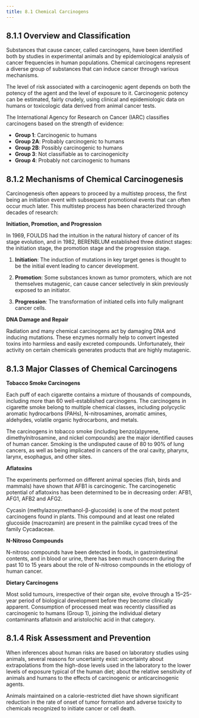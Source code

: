 ```yaml
---
title: 8.1 Chemical Carcinogens
---
```




## 8.1.1 Overview and Classification

Substances that cause cancer, called carcinogens, have been identified both by studies in experimental animals and by epidemiological analysis of cancer frequencies in human populations. Chemical carcinogens represent a diverse group of substances that can induce cancer through various mechanisms.

The level of risk associated with a carcinogenic agent depends on both the potency of the agent and the level of exposure to it. Carcinogenic potency can be estimated, fairly crudely, using clinical and epidemiologic data on humans or toxicologic data derived from animal cancer tests.

The International Agency for Research on Cancer (IARC) classifies carcinogens based on the strength of evidence:
- **Group 1**: Carcinogenic to humans
- **Group 2A**: Probably carcinogenic to humans  
- **Group 2B**: Possibly carcinogenic to humans
- **Group 3**: Not classifiable as to carcinogenicity
- **Group 4**: Probably not carcinogenic to humans

## 8.1.2 Mechanisms of Chemical Carcinogenesis

Carcinogenesis often appears to proceed by a multistep process, the first being an initiation event with subsequent promotional events that can often occur much later. This multistep process has been characterized through decades of research:

**Initiation, Promotion, and Progression**

In 1969, FOULDS had the intuition in the natural history of cancer of its stage evolution, and in 1982, BERENBLUM established three distinct stages: the initiation stage, the promotion stage and the progression stage.

1. **Initiation**: The induction of mutations in key target genes is thought to be the initial event leading to cancer development.

2. **Promotion**: Some substances known as tumor promoters, which are not themselves mutagenic, can cause cancer selectively in skin previously exposed to an initiator.

3. **Progression**: The transformation of initiated cells into fully malignant cancer cells.

**DNA Damage and Repair**

Radiation and many chemical carcinogens act by damaging DNA and inducing mutations. These enzymes normally help to convert ingested toxins into harmless and easily excreted compounds. Unfortunately, their activity on certain chemicals generates products that are highly mutagenic.

## 8.1.3 Major Classes of Chemical Carcinogens

**Tobacco Smoke Carcinogens**

Each puff of each cigarette contains a mixture of thousands of compounds, including more than 60 well-established carcinogens. The carcinogens in cigarette smoke belong to multiple chemical classes, including polycyclic aromatic hydrocarbons (PAHs), N-nitrosamines, aromatic amines, aldehydes, volatile organic hydrocarbons, and metals.

The carcinogens in tobacco smoke (including benzo(a)pyrene, dimethylnitrosamine, and nickel compounds) are the major identified causes of human cancer. Smoking is the undisputed cause of 80 to 90% of lung cancers, as well as being implicated in cancers of the oral cavity, pharynx, larynx, esophagus, and other sites.

**Aflatoxins**

The experiments performed on different animal species (fish, birds and mammals) have shown that AFB1 is carcinogenic. The carcinogenetic potential of aflatoxins has been determined to be in decreasing order: AFB1, AFG1, AFB2 and AFG2.

Cycasin (methylazoxymethanol-β-glucoside) is one of the most potent carcinogens found in plants. This compound and at least one related glucoside (macrozamin) are present in the palmlike cycad trees of the family Cycadaceae.

**N-Nitroso Compounds**

N-nitroso compounds have been detected in foods, in gastrointestinal contents, and in blood or urine, there has been much concern during the past 10 to 15 years about the role of N-nitroso compounds in the etiology of human cancer.

**Dietary Carcinogens**

Most solid tumours, irrespective of their organ site, evolve through a 15–25-year period of biological development before they become clinically apparent. Consumption of processed meat was recently classified as carcinogenic to humans (Group 1), joining the individual dietary contaminants aflatoxin and aristolochic acid in that category.

## 8.1.4 Risk Assessment and Prevention

When inferences about human risks are based on laboratory studies using animals, several reasons for uncertainty exist: uncertainty about extrapolations from the high-dose levels used in the laboratory to the lower levels of exposure typical of the human diet; about the relative sensitivity of animals and humans to the effects of carcinogenic or anticarcinogenic agents.

Animals maintained on a calorie-restricted diet have shown significant reduction in the rate of onset of tumor formation and adverse toxicity to chemicals recognized to initiate cancer or cell death.
